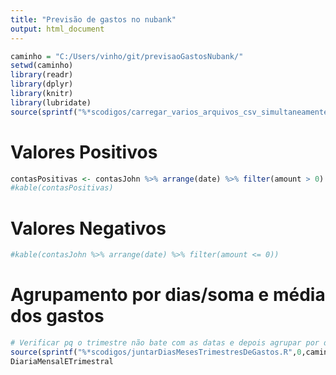 ```yaml
---
title: "Previsão de gastos no nubank"
output: html_document
---
```


```r
caminho = "C:/Users/vinho/git/previsaoGastosNubank/"
setwd(caminho)
library(readr)
library(dplyr)
library(knitr)
library(lubridate)
source(sprintf("%*scodigos/carregar_varios_arquivos_csv_simultaneamente.R",0,caminho))
```

# Valores Positivos
```r
contasPositivas <- contasJohn %>% arrange(date) %>% filter(amount > 0)
#kable(contasPositivas)
```

# Valores Negativos
```r
#kable(contasJohn %>% arrange(date) %>% filter(amount <= 0))
```

# Agrupamento por dias/soma e média dos gastos
```r
# Verificar pq o trimestre não bate com as datas e depois agrupar por dias novamente, para enviar ao modelo
source(sprintf("%*scodigos/juntarDiasMesesTrimestresDeGastos.R",0,caminho))
DiariaMensalETrimestral
```
